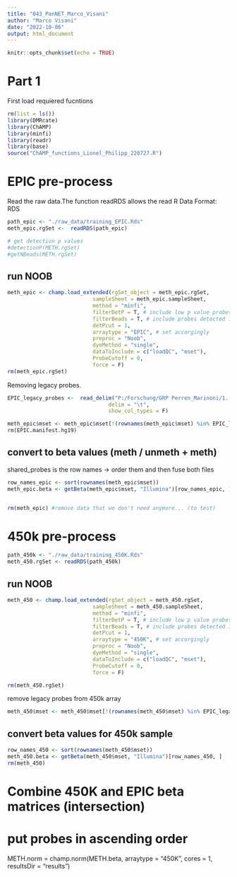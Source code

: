 ```yaml
---
title: "043_PanNET_Marco_Visani"
author: "Marco Visani"
date: "2022-10-06"
output: html_document
---
```


```r
knitr::opts_chunk$set(echo = TRUE)
```
 
# Part 1
First load requiered fucntions 
```r
rm(list = ls())
library(DMRcate)
library(ChAMP)
library(minfi)
library(readr)
library(base)
source("ChAMP_functions_Lionel_Philipp_220727.R")
```

# EPIC pre-process
Read the raw data.The function readRDS allows the read R Data Format: RDS
```r
path_epic <- "./raw_data/training_EPIC.Rds"
meth_epic.rgSet <-  readRDS(path_epic)
```

```r
# get detection p values
#detectionP(METH.rgSet)
#getNBeads(METH.rgSet)
```

## run NOOB 
```r
meth_epic <- champ.load_extended(rgSet_object = meth_epic.rgSet, 
                           sampleSheet = meth_epic.sampleSheet,
                           method = "minfi", 
                           filterDetP = T, # include low p value probes
                           filterBeads = T, # include probes detected in few beads
                           detPcut = 1,
                           arraytype = "EPIC", # set accorgingly
                           preproc = "Noob", 
                           dyeMethod = "single", 
                           dataToInclude = c("loadQC", "mset"),
                           ProbeCutoff = 0,
                           force = F)
rm(meth_epic.rgSet)
```

Removing legacy probes. 
```r
EPIC_legacy_probes <-  read_delim("P:/Forschung/GRP Perren_Marinoni/1. Group/2. People/17. Philipp Kirchner/projects/shared_data/Illumina_methylation_arrays/MethylationEPIC Missing Legacy CpG (v1.0_B3 vs. v1.0_B2).txt.gz",
                                delim = "\t",
                                show_col_types = F)

meth_epic$mset <- meth_epic$mset[!(rownames(meth_epic$mset) %in% EPIC_legacy_probes$TargetID), ]
rm(EPIC.manifest.hg19)
```


## convert to beta values (meth / unmeth + meth)
shared_probes is the row names -> order them and then fuse both files
```r
row_names_epic <- sort(rownames(meth_epic$mset))
meth_epic.beta <- getBeta(meth_epic$mset, "Illumina")[row_names_epic, ]


rm(meth_epic) #remove data that we don't need anymore... (to test)
```




# 450k pre-process
```r
path_450k <- "./raw_data/training_450K.Rds"
meth_450.rgSet <- readRDS(path_450k)
```

## run NOOB 
```r
meth_450 <- champ.load_extended(rgSet_object = meth_450.rgSet, 
                           sampleSheet = meth_450.sampleSheet,
                           method = "minfi", 
                           filterDetP = T, # include low p value probes
                           filterBeads = T, # include probes detected in few beads
                           detPcut = 1,
                           arraytype = "450K", # set accorgingly
                           preproc = "Noob", 
                           dyeMethod = "single", 
                           dataToInclude = c("loadQC", "mset"),
                           ProbeCutoff = 0,
                           force = F)

rm(meth_450.rgSet)
```

remove legacy probes from 450k array
```r
meth_450$mset <- meth_450$mset[!(rownames(meth_450$mset) %in% EPIC_legacy_probes$TargetID), ]
```


## convert beta values for 450k sample
```r
row_names_450 <- sort(rownames(meth_450$mset))
meth_450.beta <- getBeta(meth_450$mset, "Illumina")[row_names_450, ]
rm(meth_450)
```






# Combine 450K and EPIC beta matrices (intersection)



# put probes in ascending order
METH.norm = champ.norm(METH.beta, 
                       arraytype = "450K", 
                       cores = 1,
                       resultsDir = "results")


